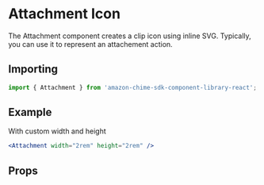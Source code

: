 

# Attachment Icon

The Attachment component creates a clip icon using inline SVG. Typically, you can use it to represent an attachement action.

## Importing

```javascript
import { Attachment } from 'amazon-chime-sdk-component-library-react';
```

## Example

With custom width and height

<ThemeProvider theme={lightTheme}>
  <Preview>
    <Attachment width="2rem" height="2rem" />
  </Preview>
</ThemeProvider>

```jsx
<Attachment width="2rem" height="2rem" />
```

## Props

<Props of={Attachment} />
